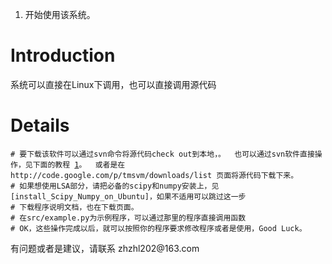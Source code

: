 #开始使用该系统。

= Introduction =

系统可以直接在Linux下调用，也可以直接调用源代码


= Details =


 # 要下载该软件可以通过svn命令将源代码check out到本地，{{{svn checkout http://tmsvm.googlecode.com/svn/trunk/ tmsvm}}}。  也可以通过svn软件直接操作，见下面的教程 [http://sae.sina.com.cn/?m=devcenter&catId=212]。  或者是在http://code.google.com/p/tmsvm/downloads/list 页面将源代码下载下来。
 # 如果想使用LSA部分，请把必备的scipy和numpy安装上，见[install_Scipy_Numpy_on_Ubuntu]，如果不适用可以跳过这一步
 # 下载程序说明文档，也在下载页面。
 # 在src/example.py为示例程序，可以通过那里的程序直接调用函数
 # OK，这些操作完成以后，就可以按照你的程序要求修改程序或者是使用，Good Luck。

有问题或者是建议，请联系 zhzhl202@163.com